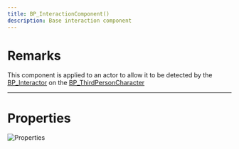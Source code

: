 ```yaml
---
title: BP_InteractionComponent()
description: Base interaction component
---
```


# Remarks

This component is applied to an actor to allow it to be detected by the [BP_Interactor](/components/BP_Interactor) on the [BP_ThirdPersonCharacter](/classes/BP_ThirdPersonCharacter)

---

# Properties

![Properties](/assets/f9bc56a7b947a3a674da163cc14f82eb.png)

